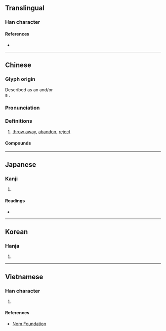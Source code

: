 {{also|抛}}
{{character info/new}}
==Translingual==

===Han character===
{{Han char|rn=64|rad=手|as=05|sn=8|four=54012|canj=QKUS|ids=⿰扌⿺尢力}}

====References====
* {{Han ref|kx=0425.030|dkj=11948|dj=0773.070|hdz=31842.020|uh=62CB|ud=25291|bh=A9DF|bd=43487}}

----

==Chinese==
{{zh-forms|s=抛}}

===Glyph origin===
Described as an {{Han compound|手|尤|力|ls=ic|t1=hand|t3=power}} and/or</br>a {{Han compound|手|𡯄|ls=psc|c1=s|c2=p|t1=hand}}.

===Pronunciation===
{{zh-pron
|m=pāo
|c=paau1
|mn=phau/qz,tw,xm:pha/zz:phoa
|mn_note=phau - literary; pha/phoa - vernacular
|mc=y
|oc=y
|cat=v
}}

===Definitions===
{{zh-hanzi}}

# [[throw away]], [[abandon]], [[reject]]

====Compounds====
{{zh-der|一拋|拋清|拋屍露骨|拋物線|拋趓|拋掉|拋開|拋空|拋戈棄甲|拋磚引玉|拋箱|拋家失業|拋鸞拆鳳|拋擺|拋臉|拋戈卸甲|拋撒|拋離|拋棄|拋頭露面|拋堶|拋費|拋躲|拋卻|拋售|拋金棄鼓|拋擲|棄甲拋戈|拋滿|拋在腦後|拋繡球|拋閃|拋錨|拋補|拋撇|拋光|拋摔|拋荒|拋梭|拋閃殺人|拋嚲|拋妻別子|拋聲調嗓|拋聲衒俏|露面拋頭|背槽拋糞}}

{{zh-cat|Intermediate}}

----

==Japanese==

===Kanji===
{{ja-kanji|grade=|rs=手05}}

# {{defn|lang=ja|sort=手05}}

====Readings====
* {{ja-readings|on=[[ほう]] (hō)|kun=[[なげうつ]] (nageutsu)}}

----

==Korean==

===Hanja===
{{ko-hanja|hangeul=포}}

# {{defn|lang=ko|sort=手05}}

----

==Vietnamese==

===Han character===
{{vi-hantu|[[phao]]|rs=手05}}

# {{defn|lang=vi|sort=手05}}

====References====
* [http://nomfoundation.org/common/nom_details.php?codepoint=62cb Nom Foundation]

{{cln|vi|Han tu}}